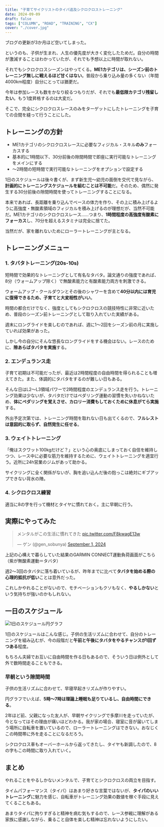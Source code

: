 ```yaml
---
title: "子育てサイクリストのタイパ追及シクロクロストレーニング"
date: 2024-09-09
draft: false
tags: ["COLUMN", "ROAD", "TRAINING", "CX"]
cover: "./cover.jpg"
---
```


ブログの更新が3か月ほど空いてしまった。

というのも、子供が生まれ、人生の優先度が大きく変化したためだ。自分の時間が激減することはわかっていたが、それでも予想以上に時間が取れない。

それでもシクロクロスシーズンはやってくる。**ME1カテゴリは、シーズン前のトレーニング無しに戦えるほど甘くはない**。普段から乗り込み量の多くない（年間4000km程度）自分にとっては猶更だ。

今年は参加レースも数をかなり絞るつもりだが、それでも**最低限カテゴリ残留したい**。もう1度昇格するのは大変だ。

そこで、完全にシクロクロスレースのみをターゲットにしたトレーニングを子育ての合間を縫って行うことにした。

## トレーニングの方針

- ME1カテゴリのシクロクロスレースに必要なフィジカル・スキル**のみ**フォーカスする
- 基本的に1時間以下、30分前後の隙間時間で即座に実行可能なトレーニングをメインにする
- ～2時間の短時間で実行可能なトレーニングをオプションで設定する

1日のスケジュールは後々書くが、まず新生児～幼児の面倒を交代で見ながら、**計画的にトレーニングスケジュールを組むことは不可能**だ。そのため、偶然に発生する30分前後の隙間時間を使ってトレーニングすることになる。

本来であれば、長距離を乗り込んでベースの体力を作り、その上に積み上げるように高強度・無酸素領域のフィジカルを積み上げるのが理想だが、当然不可能だ。ME1カテゴリのシクロクロスレース……つまり、**1時間程度の高強度有酸素にフォーカス**し、70分を超えるスタミナは完全に捨てた。

当然だが、家を離れないためにローラートレーニングが主となる。

<Amzn asin="B0921JDFDS" />

## トレーニングメニュー

### 1. タバタトレーニング(20s-10s)

短時間で効果的なトレーニングとして有名なタバタ。論文通りの強度であれば、8分（ウォームアップ除く）で無酸素能力と有酸素能力両方を刺激できる。

ウォームアップ・クールダウンとその後のシャワーを含めて**40分以内には育児に復帰できるため、子育てと大変相性がいい**。

時間の都合だけでなく、強度としてもシクロクロスの競技特性に非常に近いため、普段のシーズン前トレーニングとして取り入れていた実績がある。

週末にロングライドを楽しむのであれば、週に1～2回をシーズン前の月に実施していれば効果があった。

しかし今の自分にそんな悠長なロングライドをする機会はない。レースのために、**隙あらばタバタを実施**する。

<Amzn asin="B0BDZ7MZPD" />

### 2. エンデュランス走

子育て初期は不可能だったが、最近は2時間程度の自由時間を得られることも増えてきた。また、体調的にタバタをするのが難しい日もある。

そんな日はL2～L3領域パワーで2時間程度のエンデュランス走を行う。トレーニング効果は少ないが、タバタだけではペダリング運動の習慣を失いかねないため、**体にペダリングを覚えさせ、カロリー消費もしておくために休息がてら実施**する。

外出予定次第では、トレーニング時間を取れない日も出てくるので、**フルレストは意図的に取らず、自然発生に任せる**。

### 3. ウェイトトレーニング

「俺はスクワット100kgだけど？」という心の奥底にしまっておく自信を維持しつつ、レース中に必要な筋力を維持するために、ウェイトトレーニングを適宜行う。近所に24h営業のジムがあって助かる。

サイクリングに全く関係がないが、胸を追い込んだ後の抱っこは絶対にギブアップできない背水の陣。

<Amzn asin="B00189LO84" />

### 4. シクロクロス練習

適当に8の字を行って機材とタイヤに慣れておく。主に早朝に行う。

## 実際にやってみた

<blockquote class="twitter-tweet"><p lang="ja" dir="ltr">メンタルがこの生活に慣れてきた <a href="https://t.co/F8kwagE13w">pic.twitter.com/F8kwagE13w</a></p>&mdash; ゲン (@gen_sobunya) <a href="https://twitter.com/gen_sobunya/status/1830068728727552162?ref_src=twsrc%5Etfw">September 1, 2024</a></blockquote>

上記の心構えで暮らしていた結果のGARMIN CONNECT運動負荷画面がこちら（紫が無酸素運動＝タバタ）

週2～3回のタバタに落ち着いているが、昨年までに比べて**タバタを始める際の心理的抵抗が低い**ことは意外だった。

これしかやれることがないので、モチベーションもクソもなく、**やるしかない**という気持ちが強いのかもしれない。

## 一日のスケジュール

![1日のスケジュール円グラフ](./image.png)

1日のスケジュールはこんな感じ。子供の生活リズムに合わせて、自分のトレーニングを組み込むが、今の段階だと**午前と午後にタバタをやるチャンスが1回ずつある**程度。

もちろん夫婦でお互いに自由時間を作る日もあるので、そういう日は例外として外で数時間走ることもできる。

### 早朝という隙間時間

子供の生活リズムに合わせて、早寝早起きリズムが作りやすい。

円グラフでいえば、**5時～7時は理論上睡眠も足りているし、自由時間にできる**。

2年ほど前、父親になった友人が、早朝サイクリングで多摩川を走っていたが、今となってはその理由が痛いほどわかる。我が家の場合、寝室に音が届いてしまう場所に自転車を置いているので、ローラートレーニングはできない。おなじくこの時間帯に外を走ることになるだろう。

シクロクロス車もオーバーホールから返ってきたし、タイヤも新調したので、8の字もこの時間に取り入れていく。

## まとめ

やれることをやるしかないメンタルで、子育てとシクロクロスの両立を目指す。

タイムパフォーマンス（タイパ）はあまり好きな言葉ではないが、**タイパのいいトレーニング**に魅力を感じ、自転車がトレーニング効果の数値を稼ぐ手段に見えてくることもある。

あまりタイパに拘りすぎると精神を病む気もするので、レース参戦に理解がある家族に感謝しながら、乗ること自体を楽しむ精神は忘れないようにしたい。
